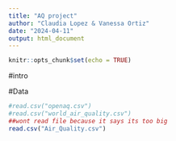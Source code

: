 ```yaml
---
title: "AQ project"
author: "Claudia Lopez & Vanessa Ortiz"
date: "2024-04-11"
output: html_document
---
```


```r
knitr::opts_chunk$set(echo = TRUE)
```

#intro

#Data 
```r
#read.csv("openaq.csv")
#read.csv("world_air_quality.csv")
##wont read file because it says its too big
read.csv("Air_Quality.csv")

```